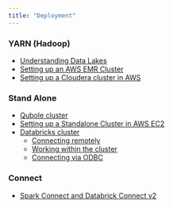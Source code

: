 ```yaml
---
title: "Deployment"
---
```


::: {layout-ncol="2"}
::: {style="display: block;"}
### YARN (Hadoop)

- [Understanding Data Lakes](/deployment/data-lakes.qmd)
- [Setting up an AWS EMR Cluster](/deployment/yarn-cluster-emr.qmd) 
- [Setting up a Cloudera cluster in AWS](/deployment/cloudera-aws.qmd)
:::
::: {style="display: block;"}
### Stand Alone

- [Qubole cluster](/deployment/qubole-overview.qmd)
- [Setting up a Standalone Cluster in AWS EC2](/deployment/stand-alone-aws.qmd)
- [Databricks cluster](/deployment/databricks-cluster.qmd)
    - [Connecting remotely](/deployment/databricks-cluster-remote.qmd)      
    - [Working within the cluster](/deployment/databricks-cluster-local.qmd)  
    - [Connecting via ODBC](/deployment/databricks-cluster-odbc.qmd)
    
### Connect    
- [Spark Connect and Databrick Connect v2](/deployment/databricks-connect.qmd)    
:::
:::

